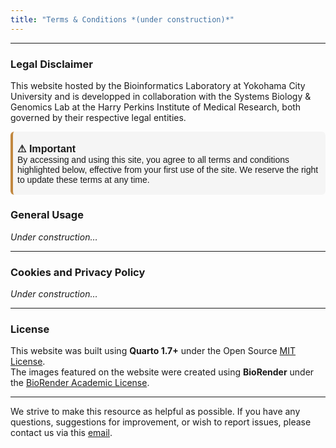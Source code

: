 ```yaml
---
title: "Terms & Conditions *(under construction)*"
---
```


----

### Legal Disclaimer

This website hosted by the Bioinformatics Laboratory at Yokohama City University and is developped in collaboration with the Systems Biology & Genomics Lab at the Harry Perkins Institute of Medical Research, both governed by their respective legal entities. 

<div style="border-left: 4px solid #C28840; background-color: #F5F5F5; padding: 0.3em 0.6em 0.1em 0.5em; margin: 1em 0 0.2em 0; font-family: Arial, sans-serif; font-size: 100%; border-radius: 6px; box-sizing: border-box; width: 100%;">
  <strong style="font-size: 115%;">&#9888; Important</strong><br>
  By accessing and using this site, you agree to all terms and conditions highlighted below, effective from your first use of the site. We reserve the right to update these terms at any time.
</div>


### General Usage

*Under construction...*

----

### Cookies and Privacy Policy

*Under construction...*

----

### License

This website was built using **Quarto 1.7+** under the 
Open Source <a href='https://opensource.org/license/mit' target='_blank'>MIT License</a>.  
The images featured on the website were created using **BioRender** under the <a href='https://www.biorender.com/academic-license' target='_blank'>BioRender Academic License</a>.

----

We strive to make this resource as helpful as possible. If you have any questions, suggestions for improvement, or wish to report issues, please contact us via this [email](mailto:bioinfo@yokohama-cu.ac.jp; alistair.forrest@gmail.com).
